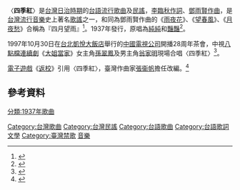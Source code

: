{{Infobox Hokkien name
| title      = 四季紅
| hanji      = 四季紅
| poj        = Sù-kùi-âng
| hanlo      = 
| tl         = Sù-kùi-âng
| bp         = Sùguì'áng
| hokkienipa = 
| context    = 
| image      = 
| caption    = 
}}
〈'''四季紅'''〉是[[台灣日治時期|台灣日治時期]]的[[台語|台語]][[流行歌曲|流行歌曲]]及[[民俗音樂|民謠]]，[[李臨秋|李臨秋]][[作詞|作詞]]、[[鄧雨賢|鄧雨賢]][[作曲|作曲]]，是[[台灣流行音樂|台灣流行音樂]]史上著名[[歌謠|歌謠]]之一，和同為鄧雨賢作曲的《[[雨夜花|雨夜花]]》、《[[望春風|望春風]]》、《[[月夜愁|月夜愁]]》合稱為『四月望雨』<ref>{{Cite web|url=http://dic.nict.gov.tw/~Taiwan_series/101/10-10.pdf|title=四、月、望、雨－鄧雨賢|author=李映慧|date=|publisher=國立編譯館|language=zh-hant|accessdate=2010-12-04|quote=|archive-date=2009-07-04|archive-url=https://web.archive.org/web/20090704193433/http://dic.nict.gov.tw/~Taiwan_series/101/10-10.pdf|dead-url=yes}}</ref>。1937年發行，原唱為[[純純_(歌手)|純純]]和[[豔豔|豔豔]]<ref>{{cite web|url=https://www.youtube.com/watch?v=B1P_B-rq-eI|title=1937年原唱版本|access-date=2018-09-02|archive-date=2020-12-21|archive-url=https://web.archive.org/web/20201221223104/https://www.youtube.com/watch?v=B1P_B-rq-eI|dead-url=no}}</ref>。

1997年10月30日在[[台北凱悅大飯店|台北凱悅大飯店]]舉行的[[中國電視公司|中國電視公司]]開播28周年茶會，中視[[八點檔|八點檔]][[連續劇|連續劇]]《[[大姐當家|大姐當家]]》女主角[[孫翠鳳|孫翠鳳]]及男主角[[翁家明|翁家明]]現場合唱〈四季紅〉<ref>{{cite news|author=林育名|title=中視28歲 生日快樂|publisher=[[大成影劇報|大成影劇報]]|date=1997-10-31|pages=3|accessdate=2022-01-29}}</ref>。

[[電子遊戲|電子遊戲]]《[[返校|返校]]》引用〈四季紅〉，臺灣作曲家[[張衞帆|張衞帆]]擔任改編。<ref>{{Cite web|title=報告老師！國產恐怖遊戲《返校》配樂惹哭開發者|url=https://www.thenewslens.com/article/59377|accessdate=2018-03-17|author=加點音樂|date=2017-01-15|language=Zh-hant|format=html|work=[[關鍵評論網|關鍵評論網]]|archiveurl=https://web.archive.org/web/20170116155742/https://www.thenewslens.com/article/59377|archivedate=2017-01-16|dead-url=no}}</ref>

==參考資料==
{{reflist}}{{台語流行音樂}}{{台灣小作品}}


[[Category:台灣歌曲|Category:台灣歌曲]]
[[Category:台灣民謠|Category:台灣民謠]]
[[Category:台語歌曲|Category:台語歌曲]]
[[Category:台語歌詞文學|Category:台語歌詞文學]]
[[Category:臺灣禁歌|Category:臺灣禁歌]]
[[分類:1937年歌曲|分類:1937年歌曲]]
[[Category:返校|音樂]]